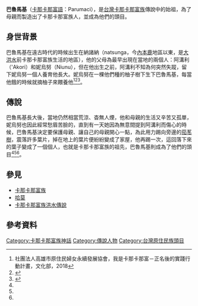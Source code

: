 '''巴魯馬基'''（[[卡那卡那富語|卡那卡那富語]]：Parumaci），是[[台灣|台灣]][[卡那卡那富族|卡那卡那富族]]傳說中的始祖，為了母親而製造出了卡那卡那富族人，並成為他們的頭目。
==身世背景==
巴魯馬基在遠古時代的時候出生在納諸納（natsunga，今[[內本鹿|內本鹿]]地區以東，是[[卡那卡那富族洪水傳說|大洪水]]前卡那卡那富族生活的地區），他的父母為最早出現在當地的兩個人：阿溝利（'Akori）和妮烏努（Niunu），但在他出生之前，阿溝利不知為何突然失蹤，留下妮烏努一個人養育他長大。妮烏努在一棵他們種的柚子樹下生下巴魯馬基，每當他餓的時候就摘柚子來餵養他<ref name="我是卡那卡那富－正名後的實踐行動計畫">社團法人高雄市原住民婦女永續發展協會，我是卡那卡那富－正名後的實踐行動計畫，文化部，2018</ref><ref name="卡那卡那富族的發祥根源">{{cite web|url=https://www.cip.gov.tw/portal/kids/tale/kanakanaavu_txt.htm|title=卡那卡那富族的發祥根源|publisher=|author=|accessdate=|archive-date=2020-11-12|archive-url=https://web.archive.org/web/20201112212524/https://www.cip.gov.tw/portal/kids/tale/kanakanaavu_txt.htm|dead-url=no}}</ref><ref name="發祥地Nac ʉ nga 為卡那卡那富起源傳說之一">{{cite web |url=http://titv.ipcf.org.tw/news-37718|title=發祥地Nac ʉ nga 為卡那卡那富起源傳說之一|publisher=TITV Alian|author=Pani Kanapaniana|accessdate=2018-03-24}}</ref>。
==傳說==
巴魯馬基長大後，當地仍然相當荒涼、杳無人煙，他和母親的生活又辛苦又孤單，妮烏努也因此經常愁眉苦臉的，直到有一天她因為無意間提到阿溝利而傷心的時候，巴魯馬基決定要保護母親、讓自己的母親開心一點，為此用力踢向旁邊的[[茄苳樹|茄苳樹]]，震落許多葉片，掉在地上的葉片便紛紛變成了家屋，他再踢一次，這回落下來的葉子變成了一個個人，也就是卡那卡那富族的祖先，巴魯馬基則成為了他們的頭目<ref name="我是卡那卡那富－正名後的實踐行動計畫"/><ref name="卡那卡那富族的發祥根源"/><ref name="發祥地Nac ʉ nga 為卡那卡那富起源傳說之一"/>。
==參見==
*[[卡那卡那富族|卡那卡那富族]]
*[[哈莫|哈莫]]
*[[卡那卡那富族洪水傳說|卡那卡那富族洪水傳說]]
==參考資料==
{{reflist}}

[[Category:卡那卡那富族神話|Category:卡那卡那富族神話]]
[[Category:傳說人物|Category:傳說人物]]
[[Category:台灣原住民族頭目|Category:台灣原住民族頭目]]
{{Myth-stub}}